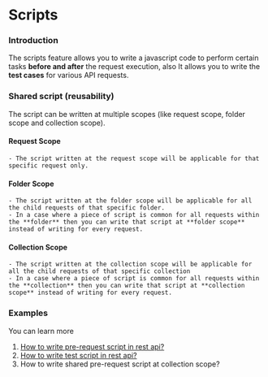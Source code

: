 # Scripts

### Introduction
The scripts feature allows you to write a javascript code to perform certain tasks **before and after** the request execution, also It allows you to write the **test cases** for various API requests.

### Shared script (reusability)
The script can be written at multiple scopes (like request scope, folder scope and collection scope).

#### **Request Scope** 
    - The script written at the request scope will be applicable for that specific request only.
#### **Folder Scope**
    - The script written at the folder scope will be applicable for all the child requests of that specific folder. 
    - In a case where a piece of script is common for all requests within the **folder** then you can write that script at **folder scope** instead of writing for every request.
#### **Collection Scope** 
    - The script written at the collection scope will be applicable for all the child requests of that specific collection
    - In a case where a piece of script is common for all requests within the **collection** then you can write that script at **collection scope** instead of writing for every request.

### Examples
You can learn more
1. [How to write pre-request script in rest api?](/rest/pre-request-script)
2. [How to write test script in rest api?](rest/tests-script)
3. How to write shared pre-request script at collection scope?